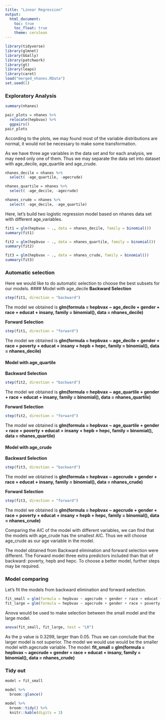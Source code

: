 ```yaml
---
title: "Linear Regression"
output:
  html_document:
    toc: true
    toc_float: true
    theme: cerulean
---
```


```r
library(tidyverse)
library(glmnet)
library(GGally)
library(patchwork)
library(gt)
library(leaps)
library(caret)
load("merged_nhanes.RData")
set.seed(1)
```

### Exploratory Analysis ###

```r
summary(nhanes)
```

```r
pair_plots = nhanes %>%
  relocate(hepbvax) %>%
  ggpairs()
pair_plots
```

According to the plots, we may found most of the variable distributions are normal, it would not be necessary to make some transformation. 

As we have three age variables in the data set and for each analysis, we may need only one of them. Thus we may separate the data set into dataset with age_decile, age_quartile and age_crude. 
```r
nhanes_decile = nhanes %>% 
  select( -age_quartile, -agecrude)

nhanes_quartile = nhanes %>%
  select( -age_decile, -agecrude)

nhanes_crude = nhanes %>%
  select( -age_decile, -age_quartile)
```

Here, let's build two logistic regression model based on nhanes data set with different age_variables. 
```r
fit1 = glm(hepbvax ~ ., data = nhanes_decile, family = binomial())
summary(fit1)

fit2 = glm(hepbvax ~ ., data = nhanes_quartile, family = binomial())
summary(fit2)

fit3 = glm(hepbvax ~ ., data = nhanes_crude, family = binomial())
summary(fit3)
```

### Automatic selection
Here we would like to do automatic selection to choose the best subsets for our models. 
#### Model with age_decile
__Backward Selection__
```r
step(fit1, direction = "backward")
```
The model we obtained is __glm(formula = hepbvax ~ age_decile + gender + race + educat + insany, family = binomial(), data = nhanes_decile)__ 

__Forward Selection__
```r
step(fit1, direction = "forward")
```
The model we obtained is __glm(formula = hepbvax ~ age_decile + gender + race + poverty + educat + insany + hepb + hepc, family = binomial(), data = nhanes_decile)__

#### Model with age_quartile
__Backward Selection__
```r
step(fit2, direction = "backward")
```
The model we obtained is __glm(formula = hepbvax ~ age_quartile + gender + race + educat + insany, family = binomial(), data = nhanes_quartile)__ 

__Forward Selection__
```r
step(fit2, direction = "forward")
```
The model we obtained is __glm(formula = hepbvax ~ age_quartile + gender + race + poverty + educat + insany + hepb + hepc, family = binomial(), data = nhanes_quartile)__

#### Model with age_crude
__Backward Selection__
```r
step(fit3, direction = "backward")
```
The model we obtained is __glm(formula = hepbvax ~ agecrude + gender + race + educat + insany, family = binomial(), data = nhanes_crude)__ 

__Forward Selection__
```r
step(fit3, direction = "forward")
```
The model we obtained is __glm(formula = hepbvax ~ agecrude + gender + race + poverty + educat + insany + hepb + hepc, family = binomial(), data = nhanes_crude)__


Comparing the AIC of the model with different variables, we can find that the models with age_crude has the smallest AIC. Thus we will choose age_crude as our age variable in the model.

The model obtained from Backward elimination and forward selection were different. The Forward model three extra predictors included than that of backward: poverty, hepb and hepc. To choose a better model, further steps may be required. 

### Model comparing
Let's fit the models from backward elimination and forward selection.
```r
fit_small = glm(formula = hepbvax ~ agecrude + gender + race + educat + insany, family = binomial(), data = nhanes_crude)
fit_large = glm(formula = hepbvax ~ agecrude + gender + race + poverty + educat + insany + hepb + hepc, family = binomial(), data = nhanes_crude)
```
Anova would be used to make selection between the small model and the large model. 
```r
anova(fit_small, fit_large, test = "LR")
```
As the p value is 0.3299, larger than 0.05. Thus we can conclude that the larger model is not superior. The model we would use would be the smaller model with agecrude variable.
The model: __fit_small = glm(formula = hepbvax ~ agecrude + gender + race + educat + insany, family = binomial(), data = nhanes_crude)__

### Tidy out 
```r
model = fit_small

model %>% 
  broom::glance()

model %>% 
  broom::tidy() %>% 
  knitr::kable(digits = 3)
```


